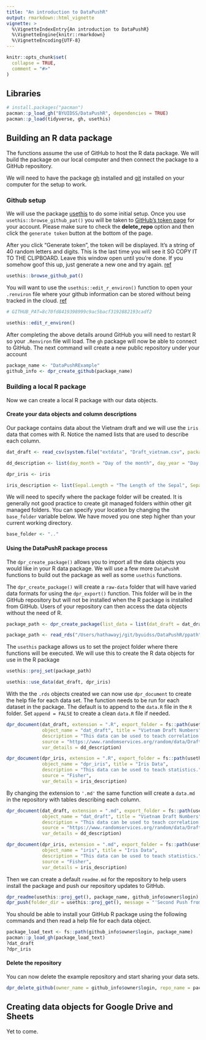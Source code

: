 ```yaml
---
title: "An introduction to DataPushR"
output: rmarkdown::html_vignette
vignette: >
  %\VignetteIndexEntry{An introduction to DataPushR}
  %\VignetteEngine{knitr::rmarkdown}
  %\VignetteEncoding{UTF-8}
---
```


```r
knitr::opts_chunk$set(
  collapse = TRUE,
  comment = "#>"
)
```
## Libraries

```r
# install.packages("pacman")
pacman::p_load_gh("BYUIDSS/DataPushR", dependencies = TRUE)
pacman::p_load(tidyverse, gh, usethis)
```

## Building an R data package

The functions assume the use of GitHub to host the R data package.  We will build the package on our local computer and then connect the package to a GitHub repository.

We will need to have the package [gh](https://github.com/r-lib/gh) installed and [git](https://git-scm.com/) installed on your computer for the setup to work.

### Github setup

We will use the package [usethis](https://usethis.r-lib.org/) to do some initial setup. Once you use `usethis::browse_github_pat()` you will be taken to [GitHub's token page](https://github.com/settings/tokens) for your account.  Please make sure to check the **delete_repo** option and then click the `generate token` button at the bottom of the page.

After you click “Generate token”, the token will be displayed. It’s a string of 40 random letters and digits. This is the last time you will see it SO COPY IT TO THE CLIPBOARD. Leave this window open until you’re done. If you somehow goof this up, just generate a new one and try again. [ref](https://happygitwithr.com/github-pat.html)


```r
usethis::browse_github_pat()
```

You will want to use the `usethis::edit_r_environ()` function to open your `.renviron` file where your github information can be stored without being tracked in the cloud. [ref](https://happygitwithr.com/github-pat.html)

```r
# GITHUB_PAT=8c70fd8419398999c9ac5bacf3192882193cadf2

usethis::edit_r_environ()
```

After completing the above details around GitHub you will need to restart R so your `.Renviron` file will load.  The `gh` package will now be able to connect to GitHub.  The next command will create a new public repository under your account

```r
package_name <- "DataPushRExample"
github_info <- dpr_create_github(package_name)
```

### Building a local R package

Now we can create a local R package with our data objects.

#### Create your data objects and column descriptions

Our package contains data about the Vietnam draft and we will use the `iris` data that comes with R. Notice the named lists that are used to describe each column.

```r
dat_draft <- read_csv(system.file("extdata", "Draft_vietnam.csv", package = "DataPushR"))

dd_description <- list(day_month = "Day of the month", day_year = "Day of the year (1-365)", month = "1-12 for the numeric order of months", month_name = "The english name of the month", n69 = "1969 draft order. 1-366", n70 = "1970 draft order. 1-366", n71 = "1969 draft order. 1-366", n72 = "1972 draft order. 1-366")

dpr_iris <- iris

iris_description <- list(Sepal.Length = "The Length of the Sepal", Sepal.Width = "The Width of the Sepal", Petal.Length = "The Length of the Petal", Petal.Width = "The Width of the Petal", Species = "The Iris Species")

```

We will need to specify where the package folder will be created.  It is generally not good practice to create git managed folders within other git managed folders. You can specify your location by changing the `base_folder` variable below.  We have moved you one step higher than your current working directory.

```r
base_folder <- ".."
```

#### Using the DataPushR package process

The `dpr_create_package()` allows you to import all the data objects you would like in your R data package. We will use a few more `DataPushR` functions to build out the package as well as some `usethis` functions. 

The `dpr_create_package()` will create a `raw-data` folder that will have varied data formats for using the `dpr_export()` function.  This folder will be in the GitHub repository but will not be installed when the R package is installed from GitHub.  Users of your repository can then access the data objects without the need of R.

```r

package_path <- dpr_create_package(list_data = list(dat_draft = dat_draft, dpr_iris = dpr_iris), package_name = package_name, export_folder = base_folder, git_remote = github_info$html_url)
```

```r
package_path <- read_rds("/Users/hathawayj/git/byuidss/DataPushR/ppath")
```


The `usethis` package allows us to set the project folder where there functions will be executed.  We will use this to create the R data objects for use in the R package

```r

usethis::proj_set(package_path)

usethis::use_data(dat_draft, dpr_iris)
```

With the the `.rds` objects created we can now use `dpr_document` to create the help file for each data set.  The function needs to be run for each dataset in the package.  The default is to append to the `data.R` file in the `R` folder.  Set `append = FALSE` to create a clean `data.R` file if needed.

```r
dpr_document(dat_draft, extension = ".R", export_folder = fs::path(usethis::proj_get(), "R"),
             object_name = "dat_draft", title = "Vietnam Draft Numbers",
             description = "This data can be used to teach correlation.",
             source = "https://www.randomservices.org/random/data/Draft.html",
             var_details = dd_description)

dpr_document(dpr_iris, extension = ".R", export_folder = fs::path(usethis::proj_get(), "R"),
             object_name = "dpr_iris", title = "Iris Data",
             description = "This data can be used to teach statistics.",
             source = "Fisher",
             var_details = iris_description)
```

By changing the extension to `'.md'` the same function will create a `data.md` in the repository with tables describing each column.

```r
dpr_document(dat_draft, extension = ".md", export_folder = fs::path(usethis::proj_get(), ""),
             object_name = "dat_draft", title = "Vietnam Draft Numbers",
             description = "This data can be used to teach correlation.",
             source = "https://www.randomservices.org/random/data/Draft.html",
             var_details = dd_description)

dpr_document(dpr_iris, extension = ".md", export_folder = fs::path(usethis::proj_get(), ""),
             object_name = "iris", title = "Iris Data",
             description = "This data can be used to teach statistics.",
             source = "Fisher",
             var_details = iris_description)
```

Then we can create a default `readme.md` for the repository to help users install the package and push our repository updates to GitHub.

```r
dpr_readme(usethis::proj_get(), package_name, github_info$owner$login) 
dpr_push(folder_dir = usethis::proj_get(), message = "'Second Push from Hathaway'", repo_url = NULL)
```

You should be able to install your GitHub R package using the following commands and then read a help file for each data object.

```r
package_load_text <- fs::path(github_info$owner$login, package_name)
pacman::p_load_gh(package_load_text)
?dat_draft
?dpr_iris

```

#### Delete the repository

You can now delete the example repository and start sharing your data sets.

```r
dpr_delete_github(owner_name = github_info$owner$login, repo_name = package_name)

```




## Creating data objects for Google Drive and Sheets

Yet to come.
